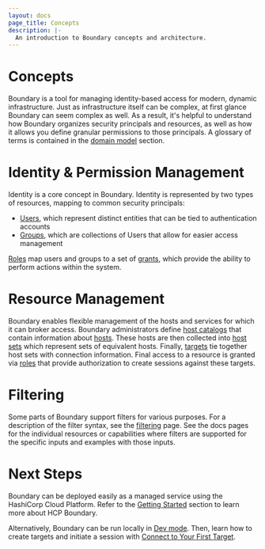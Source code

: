 ```yaml
---
layout: docs
page_title: Concepts
description: |-
  An introduction to Boundary concepts and architecture.
---
```


# Concepts

Boundary is a tool for managing identity-based access for modern, dynamic
infrastructure. Just as infrastructure itself can be complex, at first glance
Boundary can seem complex as well. As a result, it's helpful to understand how
Boundary organizes security principals and resources, as well as how it allows
you define granular permissions to those principals. A glossary of terms is
contained in the [domain model](/docs/concepts/domain-model) section.

# Identity & Permission Management

Identity is a core concept in Boundary. Identity is represented by two types of
resources, mapping to common security principals:

- [Users](/docs/concepts/domain-model/users), which represent distinct entities
  that can be tied to authentication accounts
- [Groups](/docs/concepts/domain-model/groups), which are collections of Users
  that allow for easier access management

[Roles](/docs/concepts/domain-model/roles) map users and groups to a set of
[grants](/docs/concepts/security/permissions), which provide the ability to
perform actions within the system.

# Resource Management

Boundary enables flexible management of the hosts and services for which it can
broker access. Boundary administrators define [host
catalogs](/docs/concepts/domain-model/host-catalogs) that contain information
about [hosts](/docs/concepts/domain-model/hosts). These hosts are then collected
into [host sets](/docs/concepts/domain-model/host-sets) which represent sets of
equivalent hosts. Finally, [targets](/docs/concepts/domain-model/targets) tie
together host sets with connection information. Final access to a resource is
granted via [roles](/docs/concepts/domain-model/roles) that provide
authorization to create sessions against these targets.

# Filtering

Some parts of Boundary support filters for various purposes. For a description
of the filter syntax, see the [filtering](/docs/concepts/filtering) page. See
the docs pages for the individual resources or capabilities where filters are
supported for the specific inputs and examples with those inputs.

# Next Steps

Boundary can be deployed easily as a managed service using the HashiCorp Cloud
Platform. Refer to the [Getting Started](/docs/getting-started) section to learn
more about HCP Boundary.

Alternatively, Boundary can be run locally in [Dev
mode](/docs/oss/installing/dev-mode). Then, learn how to create targets and
initiate a session with [Connect to Your First
Target](/docs/oss/installing/connect-to-dev-target).
